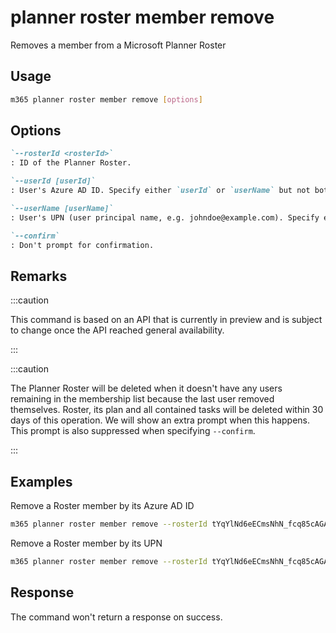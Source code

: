 
# planner roster member remove

Removes a member from a Microsoft Planner Roster

## Usage

```sh
m365 planner roster member remove [options]
```

## Options

```md definition-list
`--rosterId <rosterId>`
: ID of the Planner Roster.

`--userId [userId]`
: User's Azure AD ID. Specify either `userId` or `userName` but not both.

`--userName [userName]`
: User's UPN (user principal name, e.g. johndoe@example.com). Specify either `userId` or `userName` but not both.

`--confirm`
: Don't prompt for confirmation.
```

<Global />

## Remarks

:::caution

This command is based on an API that is currently in preview and is subject to change once the API reached general availability.

:::

:::caution

The Planner Roster will be deleted when it doesn't have any users remaining in the membership list because the last user removed themselves. Roster, its plan and all contained tasks will be deleted within 30 days of this operation. We will show an extra prompt when this happens. This prompt is also suppressed when specifying `--confirm`.

:::

## Examples

Remove a Roster member by its Azure AD ID

```sh
m365 planner roster member remove --rosterId tYqYlNd6eECmsNhN_fcq85cAGAnd --userId 126878e5-d8f9-4db2-951d-d25486488d38
```

Remove a Roster member by its UPN

```sh
m365 planner roster member remove --rosterId tYqYlNd6eECmsNhN_fcq85cAGAnd --userName john.doe@contoso.com
```

## Response

The command won't return a response on success.
